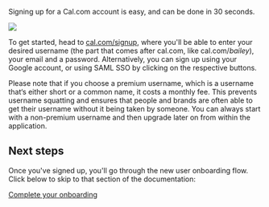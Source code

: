 Signing up for a Cal.com account is easy, and can be done in 30 seconds.


[![](https://downloads.intercomcdn.com/i/o/1195450358/19847d88dcfad843e67625c3/i958x1232-mgsIib6PZJLt_zobva8.png?expires=1734714000\&signature=32dc841eb7f14bc2405dcdcc5099bb9c6f69201b41d18dfc01f875ec8258cc96\&req=dSEuE817nYJaUfMW1HO4zbaARDNHwLdsX03LyFtsrjDQzWADhg88oNWCQ3gG%0AbA%2FZgo9B8pw%2Fp7a6MOw%3D%0A)](https://downloads.intercomcdn.com/i/o/1195450358/19847d88dcfad843e67625c3/i958x1232-mgsIib6PZJLt_zobva8.png?expires=1734714000\&signature=32dc841eb7f14bc2405dcdcc5099bb9c6f69201b41d18dfc01f875ec8258cc96\&req=dSEuE817nYJaUfMW1HO4zbaARDNHwLdsX03LyFtsrjDQzWADhg88oNWCQ3gG%0AbA%2FZgo9B8pw%2Fp7a6MOw%3D%0A)


To get started, head to [cal.com/signup](https://cal.com/signup), where you'll be able to enter your desired username (the part that comes after cal.com, like cal.com/_bailey_), your email and a password. Alternatively, you can sign up using your Google account, or using SAML SSO by clicking on the respective buttons.


Please note that if you choose a premium username, which is a username that‘s either short or a common name, it costs a monthly fee. This prevents username squatting and ensures that people and brands are often able to get their username without it being taken by someone. You can always start with a non-premium username and then upgrade later on from within the application.


## Next steps

Once you've signed up, you'll go through the new user onboarding flow. Click below to skip to that section of the documentation:

[Complete your onboarding](https://intercom.help/calcom-inc-e6dea00610aa/en/articles/9929590-complete-your-onboarding)
